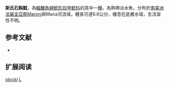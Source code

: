 {{Speciesbox
| name = 斯氏石鈎鯰
| image = 
| image_width = 250px
| image_caption = 
| status = NE
| status_system = IUCN3.1
| genus = Lithoxus
| species = stocki
| authority = [[Nijssen_&_Isbrücker|Nijssen & Isbrücker]], 1990
| synonyms = 
}} 
'''斯氏石鈎鯰'''，為[[輻鰭魚綱|輻鰭魚綱]][[鯰形目|鯰形目]][[甲鯰科|甲鯰科]]的其中一[[種|種]]，為熱帶淡水魚，分布於[[南美洲|南美洲]][[法屬圭亞那|法屬圭亞那]]Maroni與Mana河流域，體長可達6.6公分，棲息在底層水域，生活習性不明。

==参考文献==
*{{FishBase_species|genus=Lithoxus|species=stocki|year=2014|month=11}}

== 扩展阅读 ==
{{refbegin}}
{{wikispecies-inline|Lithoxus stocki|斯氏石鈎鯰}}
{{refend}}
{{Taxonbar|from=Q3765184}}

[[Category:石鈎鯰屬|stocki]]
[[Category:1990年描述的魚類|L]]